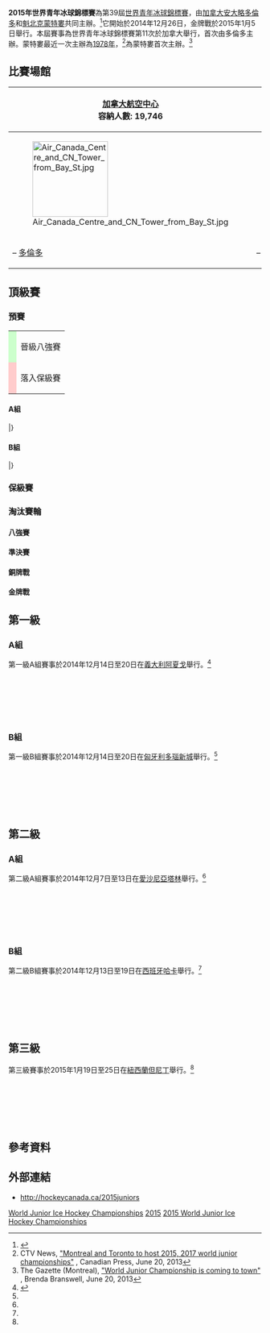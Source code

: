 {{Infobox International Ice Hockey Competition
| tourney_name = 世界青年冰球錦標賽
| year = 2015
| other_titles =
| image =2015年世界青年冰球錦標賽logo.png
| size = 
| caption =
| country = Canada
| dates = 12月26日至1月5日
| num_teams = 10
| venues = [[多倫多|多倫多]][[加拿大航空中心|加拿大航空中心]]<br/>[[蒙特婁|蒙特婁]][[貝爾中心|貝爾中心]]
| cities = 2
| winners_other = {{ihj|CAN}}
| count = 16
| second_other = {{ihj|RUS}}
| third_other = {{ihj|SVK}}
| fourth_other = {{ihj|SWE}}
| games = 30
| goals = 176
| attendance = 366370
| website = http://www.worldjunior2015.com
| scoring_leader = {{flagicon|CAN}} [[Sam_Reinhart|Sam Reinhart]]
| points = 11 
| mvp = {{flagicon|SVK}} [[Denis_Godla|Denis Godla]]
| prevseason = [[2014年世界青年冰球錦標賽|2014]]
| nextseason = [[2016年世界青年冰球錦標賽|2016]]
}}

'''2015年世界青年冰球錦標賽'''為第39屆[[世界青年冰球錦標賽|世界青年冰球錦標賽]]，由[[加拿大|加拿大]][[安大略|安大略]][[多倫多|多倫多]]和[[魁北克|魁北克]][[蒙特婁|蒙特婁]]共同主辦。<ref name="Future">{{cite web|title=Canada to host more tourneys|url=http://www.iihf.com/channels/iihf-world-championship-oc09/home/news/news-singleview-world-championship-2009/article/canada-to-host-more-tourneys.html|date=May 9, 2010|accessdate=January 5, 2011|publisher=International Ice Hockey Federation|deadurl=yes|archiveurl=https://web.archive.org/web/20121018123039/http://www.iihf.com/channels/iihf-world-championship-oc09/home/news/news-singleview-world-championship-2009/article/canada-to-host-more-tourneys.html|archivedate=2012年10月18日}}</ref>它開始於2014年12月26日，金牌戰於2015年1月5日舉行。本屆賽事為世界青年冰球錦標賽第11次於加拿大舉行，首次由多倫多主辦。蒙特婁最近一次主辦為[[1978年世界青年冰球錦標賽|1978年]]，<ref name=CTV-2013-06-20>CTV News, [http://www.ctvnews.ca/sports/montreal-and-toronto-to-host-2015-2017-world-junior-championships-1.1333912 "Montreal and Toronto to host 2015, 2017 world junior championships"] {{Wayback|url=http://www.ctvnews.ca/sports/montreal-and-toronto-to-host-2015-2017-world-junior-championships-1.1333912 |date=20141129114339 }}, Canadian Press, June 20, 2013</ref>為蒙特婁首次主辦。<ref name=Gazette-2013-06-20>The Gazette (Montreal), [http://www.montrealgazette.com/sports/World+Junior+Championship+coming+town/8555635/story.html "World Junior Championship is coming to town"] {{Wayback|url=http://www.montrealgazette.com/sports/World+Junior+Championship+coming+town/8555635/story.html |date=20130625043836 }}, Brenda Branswell, June 20, 2013</ref>


==比賽場館==
{| class="wikitable" style="text-align:center;"
|-
! [[加拿大航空中心|加拿大航空中心]]<br/>容納人數: 19,746
! [[貝爾中心|貝爾中心]]<br/>容納人數: 21,273
|-
| [[File:Air_Canada_Centre_and_CN_Tower_from_Bay_St.jpg|150px]]
| [[File:CentreBell.jpg|150px]]
|-
! {{CAN}} – [[多倫多|多倫多]]
! {{CAN}} – [[蒙特婁|蒙特婁]]
|}

==頂級賽==
=== 預賽 ===

{| class="wikitable"
|-
| style="background: #ccffcc;" |{{pxsp|18}}
|晉級八強賽
|-
| style="background: #ffcccc;" |
|落入保級賽
|}

====A組====
{{iht header}}
{{iht team|t={{ihj|CAN}}|w=4|ow=0|ol=0|l=0|gf=21|ga=4|bc=#cfc}}
{{iht team|t={{ihj|USA}}|w=2|ow=1|ol=0|l=1|gf=14|ga=6|bc=#cfc}}
{{iht team|t={{ihj|SVK}}|w=2|ow=0|ol=0|l=2|gf=7|ga=14|bc=#cfc}}
{{iht team|t={{ihj|FIN}}|w=1|ow=0|ol=1|l=2|gf=5|ga=8|bc=#cfc}}
{{iht team|t={{ihj|GER}}|w=0|ow=0|ol=0|l=4|gf=2|ga=17|bc=#ffcccc}}
|}

{{Hockeybox2
| bg = #eeeeee
| date = 2014年12月26日
| time = 15:00
| team1 = {{ihj-rt|FIN}}
| score = 1–2 <small> [[Shootout_(ice_hockey)|GWS]] </small>
| team2 = '''{{ihj|USA}}'''
| progression = 1–0<br>1–1<br><br>'''[[Shootout_(ice_hockey)|Shootout:]]'''
| periods = (1–1, 0–0, 0–0)<br>([[sudden_death_overtime|OT]] 0–0)<br>([[Shootout_(ice_hockey)|SO]]: 1–2)
| goalie1 = [[Ville_Husso|Ville Husso]]
| goalie2 = [[Thatcher_Demko|Thatcher Demko]]
| goals1 = [[Mikko_Rantanen|M. Rantanen]] – 01:22<br><br><br>[[Artturi_Lehkonen|A. Lehkonen]] {{SOgoal}}<br>[[Juuso_Ikonen|J. Ikonen]] {{SOmiss}}<br>[[Kasperi_Kapanen|K. Kapanen]] {{SOmiss}}
| goals2 = <br>13:54 – [[Alex_Tuch|A. Tuch]] ([[Jack_Eichel|J. Eichel]], [[Anthony_DeAngelo|A. DeAngelo]]) (PP)<br><br>{{SOgoal}} J. Eichel<br>{{SOmiss}} [[Sonny_Milano|S. Milano]]<br>{{SOgoal}} [[Chase_de_Leo|C. de Leo]]
| attendance = 8,006
| stadium = [[貝爾中心|貝爾中心]]
| official = {{flagicon|RUS}} Konstantin Olenin 
| official2 = {{flagicon|SUI}} Tobias Wehril
| linesman = {{flagicon|RUS}} Gleb Lazarev
| linesman2 = {{flagicon|CAN}} Bevan Mills
| reference = http://stats.iihf.com/Hydra/417/IHM417A02_74_4_0.pdf
| penalties1 = 12
| penalties2 = 12
| shots1 = 29
| shots2 = 38
}}
{{Hockeybox2
| bg = #eeffff
| date = 2014年12月26日
| time = 20:00
| team1 = '''{{ihj-rt|CAN}}'''
| score = 8–0 
| team2 = {{ihj|SVK}}
| progression = 1–0<br>2–0<br>3–0<br>4–0<br>5–0<br>6–0<br>7–0<br>8–0
| periods = (3–0, 4–0, 1–0)
| goalie1 = [[Zachary_Fucale|Zachary Fucale]]
| goalie2 = [[Denis_Godla|Denis Godla]]<br>[[David_Okolicany|David Okolicany]]
| goals1 = [[Robby_Fabbri|R. Fabbri]] ([[Anthony_Duclair|A. Duclair]], [[Sam_Reinhart|S. Reinhart]]) – 4:52<br>A. Duclair ([[Max_Domi|M. Domi]]) – 8:17<br>R. Fabbri ([[Nicolas_Petan|N. Petan]], [[Madison_Bowey|M. Bowey]]) – 9:09<br>[[Nick_Paul|N. Paul]] ([[Lawson_Crouse|L. Crouse]], [[Jake_Virtanen|J. Virtanen]]) – 26:56<br>[[Brayden_Point|B. Point]] (R. Fabbri, N. Petan) – 31:35<br>M. Domi (S. Reinhart) – 36:14<br>N. Petan (R. Fabbri, [[Joe_Hicketts|J. Hicketts]]) – 37:21<br>J. Virtanen (B. Point) – 56:41
| goals2 = 
| attendance = 14,142
| stadium = [[貝爾中心|貝爾中心]]
| official = {{flagicon|USA}} Steve Patafie
| official2 = {{flagicon|SWE}} Marcus Vinnerborg
| linesman = {{flagicon|CZE}} Miroslav Lhotsky
| linesman2 = {{flagicon|SUI}} Simon Wust
| reference = http://stats.iihf.com/Hydra/417/IHM417A04_74_4_0.pdf
| penalties1 = 6 
| penalties2 = 16
| shots1 = 34
| shots2 = 12
}}
{{Hockeybox2
| bg = #eeeeee
| date = 2014年12月27日
| time = 16:00
| team1 = '''{{ihj-rt|SVK}}'''
| score = 2–1
| team2 = {{ihj|FIN}}
| progression = 0–1<br>1–1<br>2–1
| periods = (1–1, 1–0, 0–0)
| goalie1 = [[Denis_Godla|Denis Godla]]
| goalie2 = [[Juuse_Saros|Juuse Saros]]
| goals1 = <br>[[Peter_Cehlárik|P. Cehlarik]] ([[Martin_Réway|M. Reway]]) (PP) – 09:19<br>[[Matus_Holenda|M. Holenda]] (M. Reway, [[Christian_Jaros|C. Jaros]]) – 26:03
| goals2 = 07:01 – [[Mikko_Rantanen|M. Rantanen]] ([[Juuso_Ikonen|J. Ikonen]], [[Roope_Hintz|R. Hintz]]) 
| attendance = 6,007
| stadium = [[貝爾中心|貝爾中心]]
| official = {{flagicon|CAN}} Pascal St-Jacques
| official2 = {{flagicon|SWE}} Marcus Vinnerborg
| linesman = {{flagicon|CAN}} Bevan Mills
| linesman2 = {{flagicon|SUI}} Simon Wust
| reference = http://stats.iihf.com/Hydra/417/IHM417A06_74_4_0.pdf
| penalties1 = 12
| penalties2 = 6
| shots1 = 12
| shots2 = 38
}}
{{Hockeybox2
| bg = #eeffff
| date = 2014年12月27日
| time = 20:00
| team1 = {{ihj-rt|GER}}
| score = 0–4
| team2 = '''{{ihj|CAN}}'''
| progression = 0–1<br>0–2<br>0–3<br>0–4
| periods = (0–2, 0–0, 0–2)
| goalie1 = [[Kevin_Reich|Kevin Reich]]
| goalie2 = [[Eric_Comrie|Eric Comrie]]
| goals1 = 
| goals2 = 04:11 – [[Connor_McDavid|C. McDavid]] ([[Josh_Morrissey|J. Morrissey]], [[Nicolas_Petan|N. Petan]]) (PP)<br>12:42 – [[Curtis_Lazar|C. Lazar]] (C. McDavid, N. Petan) (PP)<br>49:14 – [[Max_Domi|M. Domi]] ([[Sam_Reinhart|S. Reinhart]])<br>55:44 – [[Madison_Bowey|M. Bowey]] (N. Petan, C. McDavid) (PP)
| attendance = 12,733
| stadium = [[貝爾中心|貝爾中心]]
| official = {{flagicon|USA}} Geoffrey Miller
| official2 = {{flagicon|SUI}} Tobias Wehril
| linesman = {{flagicon|RUS}} Gleb Lazarev
| linesman2 = {{flagicon|SWE}} Andreas Malmqvist
| reference = http://stats.iihf.com/Hydra/417/IHM417A08_74_3_0.pdf
| penalties1 = 18
| penalties2 = 22
| shots1 = 17
| shots2 = 31
}}
{{Hockeybox2
| bg = #eeeeee
| date = 2014年12月28日
| time = 20:00
| team1 = '''{{ihj-rt|USA}}'''
| score = 6–0
| team2 = {{ihj|GER}}
| progression = 1–0<br>2–0<br>3–0<br>4–0<br>5–0<br>6–0
| periods = (2–0, 2–0, 2–0)
| goalie1 = [[Brandon_Halverson|Brandon Halverson]]
| goalie2 = [[Ilja_Sharipov|Ilja Sharipov]]
| goals1 = [[Auston_Matthews|A. Matthews]] ([[Nick_Schmaltz|N. Schmaltz]]) – 04:44<br>[[Hudson_Fasching|H. Fasching]] ([[Dylan_Larkin|D. Larkin]]) – 12:30<br>[[Sonny_Milano|S. Milano]] – 22:48<br>D. Larkin ([[Noah_Hanifin|N. Hanifin]]) – 35:04<br>[[Jack_Eichel|J. Eichel]] ([[Tyler_Motte|T. Motte]], [[Alex_Tuch|A. Tuch]]) – 54:09<br>D. Larkin (H. Fasching, [[Zach_Werenski|Z. Werenski]]) – 59:40
| goals2 = 
| attendance = 7,000
| stadium = [[貝爾中心|貝爾中心]]
| official = {{flagicon|SVK}} Vladimir Baluska
| official2 = {{flagicon|FIN}} Mikko Kaukokari
| linesman = {{flagicon|CZE}} Miroslav Lhotsky  
| linesman2 = {{flagicon|SWE}} Andreas Malmqvist
| reference = http://stats.iihf.com/Hydra/417/IHM417A10_74_3_0.pdf
| penalties1 = 6
| penalties2 = 14
| shots1 = 53
| shots2 = 14
}}
{{Hockeybox2
| bg = #eeffff
| date = 2014年12月29日
| time = 16:00
| team1 = '''{{ihj-rt|USA}}'''
| score = 3–0
| team2 = {{ihj|SVK}}
| progression = 1–0<br>2–0<br>3–0
| periods = (0–0, 1–0, 2–0)
| goalie1 = [[Thatcher_Demko|Thatcher Demko]]
| goalie2 = [[Denis_Godla|Denis Godla]]
| goals1 = [[Sonny_Milano|S. Milano]] ([[Dylan_Larkin|D. Larkin]]) – 37:42<br>D. Larkin – 42:38<br>[[John_Hayden_(ice_hockey)|J. Hayden]] ([[Brandon_Carlo|B. Carlo]], [[Auston_Matthews|A. Matthews]]) – 59:07
| goals2 = 
| attendance = 8,798 
| stadium = [[貝爾中心|貝爾中心]]
| official = {{flagicon|RUS}} Roman Gofman
| official2 =  {{flagicon|SUI}} Tobias Wehrli
| linesman = {{flagicon|CZE}} Miroslav Lhotsky
| linesman2 = {{flagicon|CAN}} Bevan Mills
| reference = http://stats.iihf.com/Hydra/417/IHM417A12_74_3_0.pdf
| penalties1 = 4
| penalties2 = 2
| shots1 = 45
| shots2 = 17
}}
{{Hockeybox2
| bg = #eeeeee
| date = 2014年12月29日
| time = 20:00
| team1 = {{ihj-rt|FIN}}
| score = 1–4
| team2 = '''{{ihj|CAN}}'''
| progression = 0–1<br>0–2<br>1–2<br>1–3<br>1–4
| periods = (0–1, 1–1, 0–2)
| goalie1 = [[Juuse_Saros|Juuse Saros]]
| goalie2 = [[Zachary_Fucale|Zachary Fucale]]
| goals1 = <br><br>[[Artturi_Lehkonen|A. Lehkonen]] – 38:46
| goals2 = 05:32 – [[Sam_Reinhart|S. Reinhart]] ([[Shea_Theodore|S. Theodore]]) (PP)<br>33:34 – S.Reinhart ([[Anthony_Duclair|A. Duclair]], [[Max_Domi|M. Domi]])<br><br>51:15 – A. Duclair (M. Domi, [[Madison_Bowey|M. Bowey]])<br>54:25 – [[Curtis_Lazar|C. Lazar]] ([[Josh_Morrissey|J. Morrissey]], [[Robby_Fabbri|R. Fabbri]]) (PP)
| attendance = 15,718
| stadium = [[貝爾中心|貝爾中心]]
| official = {{flagicon|GER}} Lars Bruggemann
| official2 = {{flagicon|CZE}} Antonin Jerabek
| linesman = {{flagicon|RUS}} Gleb Lazarev
| linesman2 = {{flagicon|SUI}} Simon Wust
| reference = http://stats.iihf.com/Hydra/417/IHM417A14_74_3_0.pdf
| penalties1 = 8
| penalties2 = 6
| shots1 = 28
| shots2 = 36
}}
{{Hockeybox2
| bg = #eeffff
| date = 2014年12月30日
| time = 20:00
| team1 = '''{{ihj-rt|SVK}}'''
| score = 5–2
| team2 = {{ihj|GER}}
| progression = 1–0<br>2–0<br>3–0<br>3–1<br>4–1<br>4–2<br>5–2
| periods = (3–1, 0–0, 2–1)
| goalie1 = [[Denis_Godla|Denis Godla]]
| goalie2 = [[Ilja_Sharipov|Ilja Sharipov]]
| goals1 = [[Robert_Lantosi|R. Lantosi]] ([[Peter_Cehlárik|P. Cehlarik]], [[Erik_Cernak|E. Cernak]]) – 09:58<br>[[Martin_Réway|M. Reway]] ([[David_Soltes|D. Soltes]]) – 13:10<br>[[Matus_Sukel|M. Sukel]] ([[Patrick_Koys|P. Koys]], [[Mislav_Rosandic|M. Rosandic]]) – 15:03<br><br>M. Reway – 44:05<br><br>M. Reway (ENG) – 59:05
| goals2 = <br><br><br>18:46 – [[Frederik_Tiffels|F. Tiffels]] ([[多米尼克·卡洪|多米尼克·卡洪]]) (PP)<br><br>45:36 – F. Tiffels (PS)
| attendance = 5,568
| stadium = [[貝爾中心|貝爾中心]]
| official = {{flagicon|FIN}} Mikko Kaukokari
| official2 = {{flagicon|SWE}} Linus Ohlund
| linesman = {{flagicon|SWE}} Andreas Malmqvist
| linesman2 = {{flagicon|SUI}} Simon Wust
| reference = http://stats.iihf.com/Hydra/417/IHM417A16_74_3_0.pdf
| penalties1 = 8
| penalties2 = 4
| shots1 = 35
| shots2 = 30
}}
{{Hockeybox2
| bg = #eeeeee
| date = 2014年12月31日
| time = 16:00
| team1 = '''{{ihj-rt|CAN}}'''
| score = 5–3
| team2 = {{ihj|USA}}
| progression = 1–0<br>2–0<br>2–1<br>3–1<br>3–2<br>4–2<br>4–3<br>5–3
| periods = (0–0, 2–1, 3–2)
| goalie1 = [[Eric_Comrie|Eric Comrie]]
| goalie2 = [[Thatcher_Demko|Thatcher Demko]]
| goals1 = [[Max_Domi|M. Domi]] ([[Sam_Reinhart|S. Reinhart]]) – 27:07<br>[[Josh_Morrissey|J. Morrissey]] ([[Robby_Fabbri|R. Fabbri]], [[Nicolas_Petan|N. Petan]]) (PP) – 30:11<br><br>[[Curtis_Lazar|C. Lazar]] ([[Connor_McDavid|C. McDavid]]) – 50:01<br><br>S. Reinhart (ENG) – 59:06<br><br>M. Domi (S. Reinhart) (ENG) – 59:56
| goals2 = <br><br>33:12 – [[Anthony_DeAngelo|A. DeAngelo]] ([[Jack_Eichel|J. Eichel]], [[Sonny_Milano|S. Milano]]) (PP)<br><br>57:26 – [[Dylan_Larkin|D. Larkin]] ([[Hudson_Fasching|H. Fasching]], S. Milano)<br><br>59:18 – D. Larkin
| attendance = 18,295
| stadium = [[貝爾中心|貝爾中心]]
| official = {{flagicon|FIN}} Mikko Kaukokari
| official2 = {{flagicon|SWE}} Marcus Vinnerborg
| linesman = {{flagicon|CZE}} Miroslav Lhotsky
| linesman2 = {{flagicon|SWE}} Andreas Malmqvist
| reference = http://stats.iihf.com/Hydra/417/IHM417A18_74_3_0.pdf
| penalties1 = 6
| penalties2 = 4
| shots1 = 43
| shots2 = 28
}}
{{Hockeybox2
| bg = #eeffff
| date = 2014年12月31日
| time = 20:00
| team1 = {{ihj-rt|GER}}
| score = 0–2
| team2 = '''{{ihj|FIN}}'''
| progression = 0–1<br>0–2
| periods = (0–1, 0–1, 0–0)
| goalie1 = [[Kevin_Reich|Kevin Reich]]
| goalie2 =  [[Ville_Husso|Ville Husso]]
| goals1 = 
| goals2 = 02:47 – [[Julius_Honka|J. Honka]] <br> 34:22 – [[Mikko_Rantanen|M. Rantanen]] ([[Joonas_Lyytinen|J. Lyytinen]], [[Aleksi_Mäkelä_(ice_hockey)|A. Makela]])
| attendance = 3,991
| stadium = [[貝爾中心|貝爾中心]]
| official = {{flagicon|RUS}} Roman Gofman
| official2 = {{flagicon|RUS}} Konstantin Olenin
| linesman = {{flagicon|RUS}} Gleb Lazarev
| linesman2 = {{flagicon|CAN}} Bevan Mills
| reference = http://stats.iihf.com/Hydra/417/IHM417A20_74_4_0.pdf
| penalties1 = 8
| penalties2 = 2
| shots1 = 24
| shots2 = 38
}}

====B組====
{{iht header}}
{{iht team|t={{ihj|SWE}}|w=4|ow=0|ol=0|l=0|gf=18|ga=6|bc=#cfc}}
{{iht team|t={{ihj|CZE}}|w=1|ow=1|ol=0|l=2|gf=12|ga=14|bc=#cfc}}
{{iht team|t={{ihj|RUS}}|w=1|ow=1|ol=0|l=2|gf=13|ga=9|bc=#cfc}}
{{iht team|t={{ihj|DEN}}|w=0|ow=1|ol=2|l=1|gf=10|ga=15|bc=#cfc}}
{{iht team|t={{ihj|SUI}}|w=1|ow=0|ol=1|l=2|gf=9|ga=18|bc=#ffcccc}}
|}

{{Hockeybox2
| bg = #eeeeee
| date = 2014年12月26日
| time = 13:00
| team1 = '''{{ihj-rt|RUS}}'''
| score = 3–2 <small> [[Shootout_(ice_hockey)|GWS]] </small>
| team2 = {{ihj|DEN}}
| progression = 0–1<br>0–2<br>1–2<br>2–2<br><br>'''[[Shootout_(ice_hockey)|Shootout:]]'''
| periods = (0–2, 1–0, 1–0)<br>([[sudden_death_overtime|OT]] 0–0)<br>([[Shootout_(ice_hockey)|SO]]: 2–0) 
| goalie1 = [[Ilya_Sorokin|Ilya Sorokin]] 
| goalie2 = [[Georg_Sørensen|Georg Sørensen]]
| goals1 = <br><br>[[Nikolay_Goldobin|N. Goldobin]] ([[Ivan_Provorov|I. Provorov]], [[Rinat_Valiev|R. Valiev]]) (PP) – 39:13<br>[[Maxim_Mamin|M. Mamin]] ([[Vladimir_Bryukvin|V. Bryukvin]], [[Alexander_Sharov_(ice_hockey)|A. Sharov]]) – 44:37<br><br>[[Sergei_Tolchinski|S. Tolchinski]] {{SOgoal}}<br>N. Goldobin {{SOgoal}}
| goals2 = 13:15 – [[Oliver_Bjorkstrand|O. Bjorkstrand]] ([[Mads_Larsen_(ice_hockey)|M. Larsen]], [[Matthias_Asperup|M. Asperup]]) (PP) <br>15:49 – [[Nikolaj_Ehlers|N.Ehlers]] (O. Bjorkstrand, M. Larsen) (PP)<br><br><br><br>{{SOmiss}} N. Ehlers<br>{{SOmiss}} O. Bjorkstrand 
| attendance = 12,412
| stadium = [[加拿大航空中心|加拿大航空中心]]
| official = {{flagicon|GER}} Lars Bruggemann
| official2 = {{flagicon|CZE}} Antonin Jerabek
| linesman = {{flagicon|CAN}} Jordan Browne
| linesman2 = {{flagicon|FIN}} Jani Pesonen
| reference = http://stats.iihf.com/Hydra/417/IHM417B01_74_3_0.pdf 
| penalties1 = 8
| penalties2 = 8
| shots1 = 40
| shots2 = 26
}}
{{Hockeybox2
| bg = #eeffff
| date = 2014年12月26日
| time = 17:00
| team1 = '''{{ihj-rt|SWE}}'''
| score = 5–2
| team2 = {{ihj|CZE}}
| progression = 1–0<br>2–0<br>2–1<br>2–2<br>3–2<br>4–2<br>5–2
| periods = (2–0, 1–2, 2–0)
| goalie1 = [[Linus_Söderström|Linus Söderström]]
| goalie2 = [[Vitek_Vanecek|Vitek Vanecek]]
| goals1 = [[Adrian_Kempe|A. Kempe]] ([[Oskar_Lindblom|O. Lindblom]], [[Gustav_Forsling|G. Forsling]]) (PP) – 14:46<br>[[Jens_Lööke|J. Lööke]] ([[Lucas_Wallmark|L. Wallmark]]) – 19:13<br><br><br>[[William_Nylander_(ice_hockey)|W. Nylander]] (O. Lindblom) – 30:29<br>A. Kempe ([[Axel_Holmström_(ice_hockey)|A. Holmström]], O. Lindblom) (PP) – 45:37<br>[[Jacob_de_la_Rose|J. de la Rose]] ([[Anton_Blidh|A. Blidh]], G. Forsling) – 47:38
| goals2 = <br><br>23:33 – [[Jakub_Vrána|J. Vrána]]<br>30:02 – J. Vrana ([[Ondřej_Kaše|O. Kaše]], [[David_Kämpf|D. Kämpf]])
| attendance = 13,077
| stadium = [[加拿大航空中心|加拿大航空中心]]
| official = {{flagicon|SVK}} Vladimir Baluska
| official2 = {{flagicon|FIN}} Mikko Kaukokari
| linesman = {{flagicon|FRA}} Pierre Dehaen
| linesman2 = {{flagicon|USA}} Judson Ritter
| reference = http://stats.iihf.com/Hydra/417/IHM417B03_74_3_0.pdf
| penalties1 = 8
| penalties2 = 30
| shots1 = 27
| shots2 = 29
}}
{{Hockeybox2
| bg = #eeeeee
| date = 2014年12月27日
| time = 13:00
| team1 = {{ihj-rt|DEN}}
| score = 1–5
| team2 = '''{{ihj|SWE}}'''
| progression = 0–1<br>0–2<br>0–3<br>0–4<br>1–4<br>1–5
| periods = (0–3, 1–2, 0–0)
| goalie1 = [[Georg_Sørensen|Georg Sørensen]]<br>[[Thomas_Lillie|Thomas Lillie]]
| goalie2 = [[Linus_Söderström|Linus Söderström]]
| goals1 = <br><br><br><br>[[Nick_Olesen|N. Olesen]] ([[Marcus_Nielsen|M. Nielsen]], [[Jeppe_Holmberg|J. Holmberg]]) – 21:01 
| goals2 = 09:48 – [[Lucas_Wallmark|L. Wallmark]]<br>11:36 – [[Anton_Blidh|A. Blidh]] ([[Sebastian_Aho|S. Aho]], [[William_Lagesson|W. Lagesson]])<br>19:27 – [[William_Nylander_(ice_hockey)|W. Nylander]] ([[Jacob_de_la_Rose|J. de la Rose]], [[Julius_Bergman|J. Bergman]])<br>20:13 – J. de la Rose ([[Anton_Karlsson_(ice_hockey,_born_1996)|A. Karlsson]], A. Blidh)<br><br>37:26 – S. Aho (L. Wallmark, J. de la Rose) (PP)
| attendance = 13,018
| stadium = [[加拿大航空中心|加拿大航空中心]]
| official = {{flagicon|RUS}} Roman Gofman
| official2 = {{flagicon|CZE}} Antonin Jerabek
| linesman = {{flagicon|FIN}} Jani Pesonen
| linesman2 = {{flagicon|GER}} Nikolaj Ponomarjow
| reference = http://stats.iihf.com/Hydra/417/IHM417B05_74_3_0.pdf
| penalties1 = 12
| penalties2 = 8
| shots1 = 20
| shots2 = 44
}}
{{Hockeybox2
| bg = #eeffff
| date = 2014年12月27日
| time = 17:00
| team1 = {{ihj-rt|CZE}}
| score = 2–5
| team2 = '''{{ihj|SUI}}'''
| progression = 0–1<br>1–1<br>2–1<br>2–2<br>2–3<br>2–4<br>2–5
| periods = (2–2, 0–3, 0–0)
| goalie1 = [[Vitek_Vanecek|Vitek Vanecek]]
| goalie2 = [[Gauthier_Descloux|Gauthier Descloux]]
| goals1 = <br>[[Marek_Ruzicka|M. Ruzicka]] ([[David_Nemecek|D. Nemecek]], [[Michael_Špaček_(ice_hockey)|M. Spacek]]) – 01:44<br>[[Lukas_Klok|L. Klok]] ([[Patrick_Zdrahal|P. Zdrahal]], [[David_Pastrňák|D. Pastrňák]]) – 04:42
| goals2 = 00:46 – [[Kevin_Fiala|K. Fiala]] ([[Timo_Meier|T. Meier]])<br><br><br>11:37 – K. Fiala ([[Denis_Malgin|D. Malgin]], T. Meier) (PP)<br>20:45 – [[Noah_Rod|N. Rod]] ([[Luca_Fazzini|L. Fazzini]])<br>21:29 – [[Tim_Wieser|T. Weiser]] ([[Kay_Schweri|K. Schweri]])<br>34:41 – L. Fazzini ([[Mirco_Müller|M. Müller]], N. Rod) (PP)
| attendance = 12,926
| stadium = [[加拿大航空中心|加拿大航空中心]]
| official = {{flagicon|GER}} Lars Bruggemann
| official2 = {{flagicon|SWE}} Linus Ohlund
| linesman = {{flagicon|CAN}} Jordan Browne
| linesman2 = {{flagicon|FRA}} Pierre Dehaen
| reference = http://stats.iihf.com/Hydra/417/IHM417B07_74_4_0.pdf
| penalties1 = 4
| penalties2 = 10
| shots1 = 29
| shots2 = 35
}}
{{Hockeybox2
| bg = #eeeeee
| date = 2014年12月28日
| time = 17:00
| team1 = {{ihj-rt|SUI}}
| score = 0–7
| team2 = '''{{ihj|RUS}}'''
| progression = 0–1<br>0–2<br>0–3<br>0–4<br>0–5<br>0–6<br>0–7
| periods = (0–3, 0–2, 0–2)
| goalie1 = [[Gauthier_Descloux|Gauthier Descloux]]<br>[[Ludovic_Waeber|Ludovic Waeber]]
| goalie2 = [[Igor_Shestyorkin|Igor Shestyorkin]]
| goals1 = 
| goals2 = 11:28 – [[Rushan_Rafikov|R. Rafikov]] ([[Anatoli_Golyshev|A. Golyshev]], [[Pavel_Buchnevich|P. Buchnevich]]) (PP)<br>18:26 – [[Alexander_Dergachyov|A. Dergachyov]] ([[Alexander_Bryntsev|A. Bryntsev]])<br>19:37 – P. Buchnevich ([[Ivan_Barbashev|I. Barbashev]], R. Rafikov)<br>35:29 – [[Sergei_Tolchinski|S. Tolchinski]] ([[Nikolay_Goldobin|N. Goldobin]], [[Vladislav_Kamenev|V. Kamenev]])<br>37:36 – [[Alexander_Sharov_(ice_hockey)|A. Sharov]] ([[Maxim_Mamin|M. Mamin]])<br>54:59 – V. Kamenev (PP)<br>55:41 – [[Vyacheslav_Leshchenko|V. Leshchenko]] (I. Barbashev, P. Buchnevich)
| attendance = 15,125
| stadium = [[加拿大航空中心|加拿大航空中心]]
| official = {{flagicon|SWE}} Linus Ohlund
| official2 = {{flagicon|USA}} Steve Patafie
| linesman = {{flagicon|GER}} Nikolaj Ponomarjow
| linesman2 = {{flagicon|USA}} Judson Ritter
| reference = http://stats.iihf.com/Hydra/417/IHM417B09_74_4_0.pdf
| penalties1 = 41
| penalties2 = 22
| shots1 = 32
| shots2 = 23
}}
{{Hockeybox2
| bg = #eeffff
| date = 2014年12月29日
| time = 13:00
| team1 = '''{{ihj-rt|CZE}}'''
| score = 4–3 <small> [[sudden_death_overtime|OT]] </small>
| team2 = {{ihj|DEN}}
| progression = 0–1<br>1–1<br>2–1<br>2–2<br>2–3<br>3–3<br>4–3
| periods = (1–1, 1–1, 1–1)<br>([[sudden_death_overtime|OT]] 1–0)
| goalie1 = [[Vitek_Vanecek|Vitek Vanecek]]
| goalie2 = [[Georg_Sørensen|Georg Sørensen]]
| goals1 = <br>[[Jan_Štencel|J. Štencel]] ([[David_Kaše|D. Kaše]], [[David_Pastrňák|D. Pastrňák]]) (PP) – 10:22<br>[[Jan_Košťálek|J. Košťálek]] (D. Pastrňák, [[Marek_Baranek|M. Baranek]]) – 24:36<br><br><br>[[Dominik_Kubalík|D. Kubalík]] (J. Štencel, [[Pavel_Zacha|P. Zacha]]) – 56:58 <br>D. Pastrňák (J. Štencel) – 61:01
| goals2 = 03:58 – [[Mads_Eller|M. Eller]]<br><br><br>37:08 – [[Oliver_Bjorkstrand|O. Bjorkstrand]] ([[Nikolaj_Ehlers|N. Ehlers]], [[Mathias_Asperup|M. Asperup]]) (PP)<br>46:05 – M. Asperup (N. Ehlers) (PP)
| attendance = 12,038
| stadium = [[加拿大航空中心|加拿大航空中心]]
| official = {{flagicon|RUS}} Konstantin Olenin
| official2 = {{flagicon|SWE}} Marcus Vinnerborg
| linesman = {{flagicon|CAN}} Jordan Browne
| linesman2 = {{flagicon|USA}} Judson Ritter
| reference = http://stats.iihf.com/Hydra/417/IHM417B11_74_3_0.pdf
| penalties1 = 10
| penalties2 = 12
| shots1 = 48
| shots2 = 14
}}
{{Hockeybox2
| bg = #eeeeee
| date = 2014年12月29日
| time = 17:00
| team1 = '''{{ihj-rt|SWE}}'''
| score = 3–2
| team2 = {{ihj|RUS}}
| progression = 1–0<br>1–1<br>1–2<br>2–2<br>3–2
| periods = (1–0, 0–1, 2–1)
| goalie1 = [[Linus_Söderström|Linus Söderström]]
| goalie2 = [[Ilya_Sorokin|Ilya Sorokin]]
| goals1 = [[Gustav_Forsling|G. Forsling]] ([[Adrian_Kempe|A. Kempe]], [[Axel_Holmström_(ice_hockey)|A. Holmström]]) (PP) – 10:38<br><br><br>G. Forsling ([[William_Nylander_(ice_hockey)|W. Nylander]], A. Kempe) (PP) – 46:44<br>A. Holmström ([[Oskar_Lindblom|O. Lindblom]], W. Nylander) – 50:53
| goals2 = <br>34:15 – [[Vyacheslav_Leshenko|V. Leshenko]] ([[Ziat_Paigin|Z. Paigin]], [[Ivan_Barbashev|I. Barbashev]])<br>42:23 – V. Leshenko ([[Pavel_Buchnevich|P. Buchnevich]], [[Rushan_Rafikov|R. Rafikov]])
| attendance = 16,710
| stadium = [[加拿大航空中心|加拿大航空中心]]
| official = {{flagicon|USA}} Geoffrey Miller
| official2 = {{flagicon|CAN}} Pascal St-Jacques
| linesman = {{flagicon|FRA}} Pierre Dehaen
| linesman2 = {{flagicon|FIN}} Jani Pesonen
| reference = http://stats.iihf.com/Hydra/417/IHM417B13_74_3_0.pdf
| penalties1 = 6
| penalties2 = 12
| shots1 = 26
| shots2 = 29
}}
{{Hockeybox2
| bg = #eeffff
| date = 2014年12月30日
| time = 17:00
| team1 = {{ihj-rt|SUI}}
| score = 3–4 <small> [[Shootout_(ice_hockey)|GWS]] </small>
| team2 = '''{{ihj|DEN}}'''
| progression = 1–0<br>2–0<br>2–1<br>2–2<br>3–2<br>3–3<br><br>'''[[Shootout_(ice_hockey)|Shootout:]]'''
| periods = (2–1, 1–2, 0–0)<br>([[sudden_death_overtime|OT]] 0–0)<br>([[Shootout_(ice_hockey)|SO]]: 1–2)
| goalie1 = [[Gauthier_Descloux|Gauthier Descloux]]
| goalie2 = [[Georg_Sørensen|Georg Sørensen]]
| goals1 = [[Kris_Schmidli|K. Schmidli]] ([[Luca_Hischier|L. Hischier]]) – 10:48<br>[[Kevin_Fiala|K. Fiala]] ([[Denis_Malgin|D. Malgin]], [[Timo_Meier|T. Meier]]) – 11:54<br><br><br>T. Meier ([[Jonas_Siegenthaler|J. Siegenthaler]], D. Malgin) – 32:43<br><br><br>K. Fiala {{SOmiss}}<br>T. Meier {{SOgoal}}<br>[[Noah_Rod|N. Rod]] {{SOmiss}}
| goals2 = <br><br>17:58 – [[Oliver_Bjorkstrand|O. Bjorkstrand]] ([[Nikolaj_Ehlers|N. Ehlers]], [[Mads_Eller|M. Eller]])<br>32:19 – [[Anders_Krogsgaard|A. Krogsgaard]] ([[Sonny_Hertzberg_(ice_hockey)|S. Hertzberg]], [[Mikkel_Aagaard|M. Aagaard]]) (PP)<br><br>35:40 – M. Aagaard ([[Nick_Olesen|N. Olesen]]) (PP)<br><br>{{SOgoal}} N. Ehlers<br>{{SOgoal}} O. Bjorkstrand<br>{{SOmiss}} M. Aagaard
| attendance = 13,263
| stadium = [[加拿大航空中心|加拿大航空中心]]
| official = {{flagicon|USA}} Steve Patafie
| official2 = {{flagicon|CAN}} Pascal St-Jacques
| linesman = {{flagicon|FRA}} Pierre Dehaen
| linesman2 = {{flagicon|GER}} Nikolaj Ponomarjow
| reference = http://stats.iihf.com/Hydra/417/IHM417B15_74_3_0.pdf
| penalties1 = 10
| penalties2 = 8
| shots1 = 45
| shots2 = 23
}}
{{Hockeybox2
| bg = #eeeeee
| date = 2014年12月31日
| time = 13:00
| team1 = {{ihj-rt|SUI}}
| score = 1–5
| team2 = '''{{ihj|SWE}}'''
| progression = 1–0<br>1–1<br>1–2<br>1–3<br>1–4<br>1–5
| periods = (1–1, 0–4, 0–0)
| goalie1 = [[Ludovic_Waeber|Ludovic Waeber]]
| goalie2 = [[Linus_Söderström|Linus Söderström]]
| goals1 = [[Yannick_Rathgeb|Y. Rathgeb]] ([[Luca_Fazzini|L. Fazzini]]) – 03:29
| goals2 = <br>04:52 – [[Adrian_Kempe|A. Kempe]] ([[Gustav_Forsling|G. Forsling]], [[Axel_Holmström_(ice_hockey)|A. Holmström]]) (PP)<br>23:27 – [[Oskar_Lindblom|O. Lindblom]] ([[William_Nylander_(ice_hockey)|W. Nylander]], A. Holmström) (PP)<br>26:03 – O. Lindblom ([[Robert_Hägg|R. Hägg]], W. Nylander)<br>34:45 – O. Lindblom (G. Forsling, [[Sebastian_Aho|S. Aho]]) (PP)<br>35:11 – [[Jens_Lööke|J. Lööke]] ([[Anton_Karlsson_(ice_hockey,_born_1996)|A. Karlsson]], [[Christoffer_Ehn|C. Ehn]]) (PP)
| attendance = 13,857 
| stadium = [[加拿大航空中心|加拿大航空中心]]
| official = {{flagicon|SVK}} Vladimir Baluska
| official2 = {{flagicon|USA}} Geoffrey Miller
| linesman = {{flagicon|GER}} Nikolaj Ponomarjow
| linesman2 = {{flagicon|USA}} Judson Ritter
| reference = http://stats.iihf.com/Hydra/417/IHM4179917_74_4_0.pdf
| penalties1 = 31
| penalties2 = 12
| shots1 = 22
| shots2 = 39
}}
{{Hockeybox2
| bg = #eeffff
| date = 2014年12月31日
| time = 17:00
| team1 = {{ihj-rt|RUS}}
| score = 1–4
| team2 = '''{{ihj|CZE}}'''
| progression = 0–1<br>0–2<br>1–2<br>1–3<br>1–4
| periods = (0–1, 1–1, 0–2)
| goalie1 = [[Igor_Shestyorkin|Igor Shestyorkin]]
| goalie2 = [[Miroslav_Svoboda_(ice_hockey)|Miroslav Svoboda]]
| goals1 = <br><br>[[Ivan_Barbashev|I. Barbashev]] ([[Vyacheslav_Leshenko|V. Leshenko]]) (PP) – 35:44
| goals2 = 11:05 – [[Patrick_Zdrahal|P. Zdrahal]] ([[David_Pastrňák|D. Pastrňák]], [[Jan_Košťálek|J. Košťálek]])<br>24:32 – [[Pavel_Zacha|P. Zacha]] (D. Pastrňák, J. Košťálek)<br><br>42:54 – P. Zdrahal (D. Pastrňák, [[Dominik_Masin|D. Masin]])<br>59:13 – [[Ondřej_Kaše|O. Kaše]] ([[Jakub_Vrána|J. Vrána]], [[David_Kämpf|D. Kämpf]]) (ENG)
| attendance = 12,566
| stadium = [[加拿大航空中心|加拿大航空中心]]
| official = {{flagicon|GER}} Lars Bruggemann
| official2 = {{flagicon|SUI}} Tobias Wehrli
| linesman = {{flagicon|CAN}} Jordan Browne
| linesman2 = {{flagicon|FIN}} Jani Pesonen
| reference = http://stats.iihf.com/Hydra/417/IHM4179919_74_3_0.pdf
| penalties1 = 2
| penalties2 = 6
| shots1 = 17
| shots2 = 26
}}

=== 保級賽 ===
{{Hockeybox2
| bg = #eeeeee
| date = 2015年1月2日
| time = 11:00
| team1 = '''{{ihj-rt|SUI}}'''
| score = 5–2
| team2 = {{ihj|GER}}
| progression = 1–0<br>2–0<br>3–0<br>3–1<br>4–1<br>5–1<br>5–2
| periods = (1–0, 3–1, 1–1)
| goalie1 = [[Gauthier_Descloux|Gauthier Descloux]]
| goalie2 = [[Kevin_Reich|Kevin Reich]]<br>[[Ilja_Sharipov|Ilja Sharipov]]
| goals1 = [[Kevin_Fiala|K. Fiala]] ([[Noah_Rod|N. Rod]], [[Denis_Malgin|D. Malgin]]) – 03:50<br>N. Rod ([[Michael_Fora|M. Fora]], D. Malgin) – 20:54<br>[[Luca_Fazzini|L. Fazzini]] ([[Luca_Hischier|L. Hischier]]) – 25:20<br><br>L. Hischier (M. Fora, L. Fazzini) – 33:56<br>N. Rod (D. Malgin) – 45:46
| goals2 = <br><br><br>28:20 – [[Parker_Tuomie|P. Tuomie]] ([[Frederik_Tiffels|F. Tiffels]])<br><br><br>55:14 – [[Patrick_Kurz|P. Kurz]] ([[Marc_Michaelis|M. Michaelis]])
| attendance = 7,409
| stadium = [[加拿大航空中心|加拿大航空中心]]
| official = {{flagicon|FIN}} Mikko Kaukokari
| official2 = {{flagicon|USA}} Geoffrey Miller
| linesman = {{flagicon|FRA}} Pierre Dehaen
| linesman2 = {{flagicon|FIN}} Jani Pesonen
| reference = http://stats.iihf.com/Hydra/417/IHM417521_74_3_0.pdf
| penalties1 = 8
| penalties2 = 16
| shots1 = 32
| shots2 = 31
}}
{{Hockeybox2
| bg = #eeffff
| date = 3 January 2015
| time = 19:00
| team1 = {{ihj-rt|GER}}
| score = 2–5
| team2 = '''{{ihj|SUI}}'''
| progression = 1–0<br>1–1<br>1–2<br>1–3<br>2–3<br>2–4<br>2–5 
| periods = (1–2, 1–1, 0–2)
| goalie1 = [[Kevin_Reich|Kevin Reich]]
| goalie2 = [[Gauthier_Descloux|Gauthier Descloux]]
| goals1 = [[Parker_Tuomie|P. Tuomie]] ([[Tim_Bender_(ice_hockey)|T. Bender]], [[Marc_Michaelis|M. Michaelis]]) (PP) – 13:58<br><br><br><br>[[Andreas_Eder|A. Eder]] ([[Frederik_Tiffels|F. Tiffels]]) (PP) – 38:10
| goals2 = <br>15:10 – [[Jason_Fuchs_(ice_hockey)|J. Fuchs]] ([[Luca_Fazzini|L. Fazzini]], [[Timo_Meier|T. Meier]])<br>16:17 – [[Denis_Malgin|D. Malgin]] ([[Noah_Rod|N. Rod]], [[Kevin_Fiala|K. Fiala]])<br>31:12 – [[Pius_Suter|P. Suter]] ([[Luca_Hischier|L. Hischier]])<br><br>53:25 – P. Suter (L. Hischier)<br>54:19 – T. Meier (J. Fuchs, L. Fazzini)
| attendance = 8,392
| stadium = [[加拿大航空中心|加拿大航空中心]]
| official = {{flagicon|CZE}} Antonin Jerabek
| official2 = {{flagicon|SWE}} Linus Ohlund
| linesman = {{flagicon|CAN}} Jordan Browne
| linesman2 = {{flagicon|USA}} Judson Ritter
| reference = http://stats.iihf.com/Hydra/417/IHM417526_74_4_0.pdf
| penalties1 = 2
| penalties2 = 6
| shots1 = 27
| shots2 = 27
}}

===淘汰賽輪===
{{8TeamBracket World Championship
| RD1-seed1=1A
| RD1-team1='''{{ihj|CAN}}'''
| RD1-score1='''8'''
| RD1-seed2=4B
| RD1-team2={{ihj|DEN}}
| RD1-score2=0
| RD1-seed3=2B
| RD1-team3={{ihj|CZE}}
| RD1-score3=0
| RD1-seed4=3A
| RD1-team4='''{{ihj|SVK}}'''
| RD1-score4='''3'''
| RD1-seed5=1B
| RD1-team5='''{{ihj|SWE}}'''
| RD1-score5='''6'''
| RD1-seed6=4A
| RD1-team6={{ihj|FIN}}
| RD1-score6=3
| RD1-seed7=2A
| RD1-team7={{ihj|USA}}
| RD1-score7=2
| RD1-seed8=3B
| RD1-team8='''{{ihj|RUS}}'''
| RD1-score8='''3'''
| RD2-seed1=1A
| RD2-team1='''{{ihj|CAN}}'''
| RD2-score1=5
| RD2-seed2=3A
| RD2-team2={{ihj|SVK}}
| RD2-score2=1
| RD2-seed3=1B
| RD2-team3={{ihj|SWE}}
| RD2-score3=1
| RD2-seed4=3B
| RD2-team4='''{{ihj|RUS}}'''
| RD2-score4=4
| RD3-seed1=1B
| RD3-team1={{ihj|SWE}}
| RD3-score1=2
| RD3-seed2=3A
| RD3-team2='''{{ihj|SVK}}'''
| RD3-score2='''4'''
| RD4-seed1=1A
| RD4-team1='''{{ihj|CAN}}'''
| RD4-score1='''5'''
| RD4-seed2=3B
| RD4-team2={{ihj|RUS}}
| RD4-score2=4
}}

====八強賽====
{{Hockeybox2
| bg = #eeeeee
| date = 2015年1月2日
| time = 13:00
| team1 = {{ihj-rt|USA}}
| score = 2–3
| team2 = '''{{ihj|RUS}}'''
| progression = 0–1<br>0–2<br>1–2<br>1–3<br>2–3
| periods = (0–2, 1–0, 1–1)
| goalie1 = [[Thatcher_Demko|Thatcher Demko]]
| goalie2 = [[Igor_Shestyorkin|Igor Shestyorkin]]
| goals1 = <br><br>[[Anthony_DeAngelo|A. DeAngelo]] ([[Will_Butcher|W. Butcher]], [[Jack_Eichel|J. Eichel]]) (PP2) – 32:43<br><br>[[Zach_Werenski|Z. Werenski]] ([[Auston_Matthews|A. Matthews]]) - 48:56
| goals2 = 02:31 – [[Ivan_Barbashev|I. Barbashev]] ([[Vyacheslav_Leshenko|V. Leshenko]], [[Pavel_Buchnevich|P. Buchnevich]]) (PP2)<br>15:25 - [[Alexander_Sharov_(ice_hockey)|A. Sharov]] ([[Alexander_Dergachyov|A. Dergachyov]], [[Maxim_Mamin_(ice_hockey,_born_1995)|M. Mamin]])<br><br>41:27 - [[Sergei_Tolchinski|S. Tolchinski]] ([[Ziat_Paigin|Z. Paigin]], [[Nikolay_Goldobin|N. Goldobin]]) (PP)
| attendance = 8,694
| stadium = [[貝爾中心|貝爾中心]]
| official = {{flagicon|SWE}} Marcus Vinnerborg
| official2 = {{flagicon|SUI}} Tobias Wehrli
| linesman = {{flagicon|CZE}} Miroslav Lhotský
| linesman2 = {{flagicon|SWE}} Andreas Malmqvist
| reference = http://stats.iihf.com/Hydra/417/IHM4179922_74_3_0.pdf
| penalties1 = 16
| penalties2 = 10
| shots1 = 41
| shots2 = 25
}}
{{Hockeybox2
| bg = #eeffff
| date = 2015年1月2日
| time = 15:00
| team1 = '''{{ihj-rt|SWE}}'''
| score = 6–3 
| team2 = {{ihj|FIN}}
| progression = 0–1<br>1–1<br>2–1<br>3–1<br>3–2<br>3–3<br>4–3<br>5–3<br>6–3
| periods = (0–0, 3–3, 3–0)
| goalie1 = [[Linus_Söderström|Linus Söderström]]
| goalie2 = [[Ville_Husso|Ville Husso]]
| goals1 = <br>[[Gustav_Forsling|G. Forsling]] ([[William_Nylander_(ice_hockey)|W. Nylander]],  [[Adrian_Kempe|A. Kempe]]) (PP2) – 24:03 <br>[[Lucas_Wallmark|L. Wallmark]] ([[Sebastian_Aho|S. Aho]], [[Victor_Olofsson|V. Olofsson]]) (PP) – 24:50<br>[[Adam_Brodecki_(ice_hockey)|A. Brodecki]] ([[Robin_Norell|R. Norell]], G. Forsling) – 28:11<br><br><br>A. Kempe ([[Oskar_Lindblom|O. Lindblom]], [[Axel_Holmström_(ice_hockey)|A. Holmström]]) (PP2) – 41:24<br>O. Lindblom (W. Nylander) – 53:52<br> L. Wallmark ([[Robert_Hägg|R. Hägg]]) (ENG)  – 59:56 
| goals2 = 21:44 – [[Juuso_Ikonen|J. Ikonen]]<br><br><br><br>29:54 – [[Mikko_Rantanen|M. Rantanen]] (J. Ikonen, [[Roope_Hintz|R. Hintz]])<br>35:49 – [[Kasperi_Kapanen|K. Kapanen]] ([[Aleksi_Mustonen|A. Mustonen]], [[Julius_Honka|J. Honka]])
| attendance = 14,440
| stadium = [[加拿大航空中心|加拿大航空中心]]
| official = {{flagicon|USA}} Steve Patafie
| official2 = {{flagicon|CAN}} Pascal St-Jacques
| linesman = {{flagicon|CAN}} Jordan Browne
| linesman2 = {{flagicon|SUI}} Simon Wust
| reference = http://stats.iihf.com/Hydra/417/IHM417323_74_4_0.pdf
| penalties1 = 12
| penalties2 = 12
| shots1 = 30
| shots2 = 33
}}
{{Hockeybox2
| bg = #eeeeee
| date = 2015年1月2日
| time = 17:00
| team1 = {{ihj-rt|CZE}}
| score = 0–3 
| team2 = '''{{ihj|SVK}}'''
| progression = 0–1<br>0–2<br>0–3
| periods = (0–1, 0–0, 0–2) 
| goalie1 = [[Miroslav_Svoboda_(ice_hockey)|Miroslav Svoboda]]
| goalie2 = [[Denis_Godla|Denis Godla]]
| goals1 = 
| goals2 = [[Michal_Kabáč|M. Kabac]] ([[Patrik_Koys|P. Koys]]) – 18:46<br>[[Peter_Cehlárik|P. Cehlarik]] ([[Róbert_Lantoši|R. Lantosi]], [[Mislav_Rosandič|M. Rosandic]]) – 54:18<br>[[Martin_Réway|M. Reway]] (ENG) – 59:51
| attendance = 7,696
| stadium = [[貝爾中心|貝爾中心]]
| official = {{flagicon|RUS}} Roman Gofman
| official2 = {{flagicon|RUS}} Konstantin Olenin
| linesman = {{flagicon|RUS}} Gleb Lazarev
| linesman2 = {{flagicon|CAN}} Bevan Mills
| reference = http://stats.iihf.com/Hydra/417/IHM417324_74_3_0.pdf
| penalties1 = 4
| penalties2 = 10
| shots1 = 34
| shots2 = 36
}}
{{Hockeybox2
| bg = #eeffff
| date = 2015年1月2日
| time = 20:00
| team1 = '''{{ihj-rt|CAN}}'''
| score = 8–0
| team2 = {{ihj|DEN}}
| progression = 1–0<br>2–0<br>3–0<br>4–0<br>5–0<br>6–0<br>7–0<br>8–0
| periods = (2–0, 3–0, 3–0)
| goalie1 = [[Zachary_Fucale|Zachary Fucale]]
| goalie2 = [[Georg_Sorensen|Georg Sorensen]]<br>[[Thomas_Lillie|Thomas Lillie]]
| goals1 = [[Curtis_Lazar|C. Lazar]] ([[Connor_McDavid|C. McDavid]]) – 10:37<br>[[Sam_Reinhart|S. Reinhart]] ([[Anthony_Duclair|A. Duclair]]) – 15:17<br>[[Lawson_Crouse|L. Crouse]] ([[Frédérik_Gauthier|F. Gauthier]]) – 27:50<br>C. McDavid – 30:21<br>C. Lazar ([[Joe_Hicketts|J. Hicketts]]) – 33:21<br>[[Nick_Paul|N. Paul]] ([[Jake_Virtanen|J. Virtanen]], [[Nicolas_Petan|N. Petan]]) – 43:08<br>[[Brayden_Point|B. Point]] (C. McDavid, C. Lazar) – 45:09<br>[[Nick_Ritchie|N. Ritchie]] (L. Crouse, J. Hicketts) (PP) – 59:06
| goals2 =
| attendance = 18,448
| stadium = [[加拿大航空中心|加拿大航空中心]]
| official = {{flagicon|GER}} Lars Bruggemann
| official2 = {{flagicon|SWE}} Linus Ohlund
| linesman = {{flagicon|GER}} Nikolaj Ponomarjow 
| linesman2 = {{flagicon|USA}} Judson Ritter
| reference = http://stats.iihf.com/Hydra/417/IHM417325_74_3_0.pdf
| penalties1 = 6
| penalties2 = 8
| shots1 = 50
| shots2 = 14
}}

====準決賽====
{{Hockeybox2
| bg = #eeeeee
| date = 2015年1月4日
| time = 16:00
| team1 = {{ihj-rt|SWE}}
| score = 1–4
| team2 = '''{{ihj|RUS}}'''
| progression = 0–1<br>0–2<br>0–3<br>1–3<br>1–4
| periods = (0–0, 0–2, 1–2)
| goalie1 = [[Linus_Söderström|Linus Söderström]]
| goalie2 = [[Igor_Shestyorkin|Igor Shestyorkin]]
| goals1 = <br><br><br>[[Lucas_Wallmark|L. Wallmark]] ([[Adam_Brodecki_(ice_hockey)|A. Brodecki]], [[Adrian_Kempe|A. Kempe]]) – 51:30
| goals2 = 31:18 – [[Alexander_Sharov_(ice_hockey)|A. Sharov]] ([[Anatoli_Golyshev|A. Golyshev]], [[Alexander_Dergachyov|A. Dergachyov]])<br>32:50 – [[Ziat_Paigin|Z. Paigin]] ([[Rinat_Valiev|R. Valiev]], [[Vladislav_Kamenev|V. Kamenev]]) (PP)<br>41:31 – A. Sharov ([[Vladimir_Bryukvin|V. Bryukvin]], [[Maxim_Mamin_(ice_hockey,_born_1995)|M. Mamin]])<br><br>52:39 – M. Mamin ([[Ivan_Fishenko|I. Fishenko]], V. Bryukvin)
| attendance = 15,400
| stadium = [[加拿大航空中心|加拿大航空中心]]
| official = {{flagicon|USA}} Steve Patafie
| official2 = {{flagicon|SUI}} Tobias Wehrli
| linesman = {{flagicon|CAN}} Bevan Mills
| linesman2 = {{flagicon|USA}} Judson Ritter
| reference = http://stats.iihf.com/Hydra/417/IHM417227_74_3_0.pdf
| penalties1 = 8
| penalties2 = 16
| shots1 = 27
| shots2 = 31
}}
{{Hockeybox2
| bg = #eeffff
| date = 2015年1月4日
| time = 20:00
| team1 = '''{{ihj-rt|CAN}}'''
| score = 5–1
| team2 = {{ihj|SVK}}
| progression = 1–0<br>2–0<br>3–0<br>3–1<br>4–1<br>5–1
| periods = (1–0, 2–1, 2–0)
| goalie1 = [[Zachary_Fucale|Zachary Fucale]]
| goalie2 = [[Denis_Godla|Denis Godla]]
| goals1 = [[Nicolas_Petan|N. Petan]] ([[Connor_McDavid|C. McDavid]], [[Curtis_Lazar|C. Lazar]]) (PP) – 04:27<br>N. Petan (C. McDavid, C. Lazar) – 38:06<br>[[Shea_Theodore|S. Theodore]] ([[Anthony_Duclair|A. Duclair]]) – 39:32<br><br>A. Duclair ([[Darnell_Nurse|D. Nurse]], [[Sam_Reinhart|S. Reinhart]]) – 42:47<br>N. Petan (C. Lazar, C. McDavid) (PP) – 51:59
| goals2 = <br><br><br>39:57 – [[David_Soltes|D. Soltes]] ([[Matej_Paulovic|M. Paulovic]])
| attendance = 18,002
| stadium = [[加拿大航空中心|加拿大航空中心]]
| official = {{flagicon|RUS}} Roman Gofman
| official2 = {{flagicon|RUS}} Konstantin Olenin
| linesman = {{flagicon|RUS}} Gleb Lazarev
| linesman2 = {{flagicon|SWE}} Andreas Malmqvist
| reference = http://stats.iihf.com/Hydra/417/IHM417228_74_3_0.pdf
| penalties1 = 6
| penalties2 = 12
| shots1 = 45
| shots2 = 13
}}

====銅牌戰====
{{Hockeybox2
| bg = #ffdab9
| date = 2015年1月5日
| time = 16:00
| team1 = {{ihj-rt|SWE}}
| score = 2–4
| team2 = '''{{ihj|SVK}}'''
| progression = 0–1<br>0–2<br>1–2<br>2–2<br>2–3<br>2–4
| periods = (2–2, 0–0, 0–2)
| goalie1 = [[Linus_Söderström|Linus Söderström]]
| goalie2 = [[Denis_Godla|Denis Godla]]
| goals1 = <br><br>[[William_Nylander_(ice_hockey)|W. Nylander]] ([[Sebastian_Aho|S. Aho]], [[Axel_Holmström_(ice_hockey)|A. Holmström]]) – 10:22<br>[[Jens_Lööke|J. Lööke]] ([[Christoffer_Ehn|C. Ehn]]) – 16:12
| goals2 = 02:43 – [[David_Soltes|D. Soltes]] ([[Robert_Lantosi|R. Lantosi]])<br>03:22 – [[Mislav_Rosandic|M. Rosandic]] ([[Pavol_Skalicky|P. Skalicky]], [[Martin_Réway|M. Reway]])<br><br><br>42:52 – P. Skalicky (M. Reway, [[Erik_Cernak|E. Cernak]]) (PP)<br>59:04 – [[Patrick_Koys|P. Koys]] (M. Reway) (ENG)
| attendance = 13,625
| stadium = [[加拿大航空中心|加拿大航空中心]]
| official = {{flagicon|RUS}} Roman Gofman
| official2 = {{flagicon|RUS}} Konstantin Olenin
| linesman = {{flagicon|CAN}} Bevan Mills
| linesman2 = {{flagicon|USA}} Judson Ritter
| reference = http://stats.iihf.com/Hydra/417/IHM417130_74_4_0.pdf
| penalties1 = 29
| penalties2 = 6
| shots1 = 28
| shots2 = 28
}}

====金牌戰====
{{Hockeybox2
| bg = #F7F6A8
| date = 2015年1月5日
| time = 20:00
| team1 = '''{{ihj-rt|CAN}}'''
| score =  5–4
| team2 = {{ihj|RUS}}
| progression = 1–0<br>2–0<br>2–1<br>3–1<br>4–1<br>5–1<br>5–2<br>5–3<br>5–4
| periods = (2–1, 3–3, 0–0)
| goalie1 = [[Zachary_Fucale|Zachary Fucale]]
| goalie2 = [[Igor_Shestyorkin|Igor Shestyorkin]]<br>[[Ilya_Sorokin|Ilya Sorokin]]
| goals1 = [[Anthony_Duclair|A. Duclair]] ([[Max_Domi|M. Domi]]) – 00:23<br>[[Nick_Paul|N. Paul]] ([[Brayden_Point|B. Point]], [[Jake_Virtanen|J. Virtanen]]) – 02:32<br><br>[[Connor_McDavid|C. McDavid]] ([[Josh_Morrissey|J. Morrissey]]) – 25:08<br>M. Domi – 27:22<br>M. Domi ([[Sam_Reinhart|S. Reinhart]]) – 32:30
| goals2 = <br><br>09:20 – [[Dmitry_Yudin|D. Yudin]] ([[Anatoli_Golyshev|A. Golyshev]], [[Alexander_Dergachyov|A. Dergachyov]])<br><br><br><br>34:21 – [[Ivan_Barbashev|I. Barbashev]] ([[Pavel_Buchnevich|P. Buchnevich]], D. Yudin) (PP)<br>34:53 – [[Sergei_Tolchinski|S. Tolchinski]] ([[Nikolay_Goldobin|N. Goldobin]], [[Rinat_Valiev|R. Valiev]])<br>37:37 – N. Goldobin (S. Tolchinski, [[Vladislav_Kanenev|V. Kamenev]]) (PP)
| attendance = 19,014
| stadium = [[加拿大航空中心|加拿大航空中心]]
| official = {{flagicon|SWE}} Marcus Vinnerborg
| official2 = {{flagicon|SUI}} Tobias Wehrli
| linesman = {{flagicon|CZE}} Miroslav Lhotsky
| linesman2 = {{flagicon|SWE}} Andreas Malmqvist
| reference = http://stats.iihf.com/Hydra/417/IHM417131_74_3_0.pdf
| penalties1 = 8
| penalties2 = 22
| shots1 = 21
| shots2 = 30
}}

==第一級==
{{Main|2015年世界青年冰球錦標賽第一級}}
===A組===
第一級A組賽事於2014年12月14日至20日在[[義大利|義大利]][[阿夏戈|阿夏戈]]舉行。<ref name="28 tournaments">{{cite web|url=http://www.iihf.com/home-of-hockey/news/news-singleview/?tx_ttnews%5Btt_news%5D=8936&cHash=0963d16102e5a7f7576ee2d241341255|title=28 tournaments confirmed|author=IIHF|date=2014-05-23|publisher=IIHF.com|accessdate=2014-09-20|archive-date=2014-09-24|archive-url=https://web.archive.org/web/20140924040830/http://www.iihf.com/home-of-hockey/news/news-singleview/?tx_ttnews%5Btt_news%5D=8936&cHash=0963d16102e5a7f7576ee2d241341255|dead-url=no}}</ref>

{{ihj|AUT}}<br>
{{ihj|BLR}}<br>
{{ihj|ITA}}<br>
{{ihj|LAT}}<br>
{{ihj|NOR}}<br>
{{ihj|SLO}}

===B組===
第一級B組賽事於2014年12月14日至20日在[[匈牙利|匈牙利]][[多瑙新城|多瑙新城]]舉行。<ref name="28 tournaments"/>

{{ihj|FRA}}<br>
{{ihj|HUN}}<br>
{{ihj|JPN}}<br>
{{ihj|KAZ}}<br>
{{ihj|POL}}<br>
{{ihj|UKR}}

==第二級==
{{Main|2015年世界青年冰球錦標賽第二級}}
===A組===
第二級A組賽事於2014年12月7日至13日在[[愛沙尼亞|愛沙尼亞]][[塔林|塔林]]舉行。<ref name="28 tournaments"/>

{{ihj|EST}}<br>
{{ihj|GBR}}<br>
{{ihj|LTU}}<br>
{{ihj|NED}}<br>
{{ihj|ROU}}<br>
{{ihj|KOR}}

===B組===
第二級B組賽事於2014年12月13日至19日在[[西班牙|西班牙]][[哈卡_(西班牙)|哈卡]]舉行。<ref name="28 tournaments"/>

{{ihj|AUS}}<br>
{{ihj|BEL}}<br>
{{ihj|CRO}}<br>
{{ihj|ISL}}<br>
{{ihj|SRB}}<br>
{{ihj|ESP}}

==第三級==
{{Main|2015年世界青年冰球錦標賽第三級}}
第三級賽事於2015年1月19日至25日在[[紐西蘭|紐西蘭]][[但尼丁|但尼丁]]舉行。<ref name="28 tournaments"/>

{{ihj|BUL}}<br>
{{ihj|CHN}}<br>
{{ihj|MEX}}<br>
{{ihj|NZL}}<br>
{{ihj|RSA}}<br>
{{ihj|TUR}}

==參考資料==
{{reflist}}

==外部連結==
* http://hockeycanada.ca/2015juniors{{Webarchive|url=https://archive.today/20130624235506/http://hockeycanada.ca/2015juniors |date=2013-06-24 }}

{{世界U20冰球錦標賽}}

[[Category:2014年冰球|World Junior Ice Hockey Championships]]
[[Category:世界青年冰球錦標賽|2015]]
[[Category:加拿大主辦的國際冰球賽事|2015 World Junior Ice Hockey Championships]]